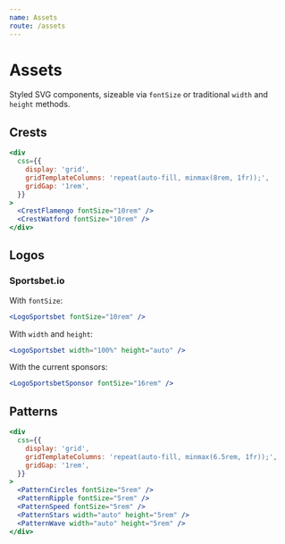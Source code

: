 ```yaml
---
name: Assets
route: /assets
---
```


# Assets

Styled SVG components, sizeable via `fontSize` or traditional
`width` and `height` methods.

## Crests

```jsx react-live
<div
  css={{
    display: 'grid',
    gridTemplateColumns: 'repeat(auto-fill, minmax(8rem, 1fr));',
    gridGap: '1rem',
  }}
>
  <CrestFlamengo fontSize="10rem" />
  <CrestWatford fontSize="10rem" />
</div>
```

## Logos

### Sportsbet.io

With `fontSize`:

```jsx react-live
<LogoSportsbet fontSize="10rem" />
```

With `width` and `height`:

```jsx react-live
<LogoSportsbet width="100%" height="auto" />
```

With the current sponsors:

```jsx react-live
<LogoSportsbetSponsor fontSize="16rem" />
```

## Patterns

```jsx react-live
<div
  css={{
    display: 'grid',
    gridTemplateColumns: 'repeat(auto-fill, minmax(6.5rem, 1fr));',
    gridGap: '1rem',
  }}
>
  <PatternCircles fontSize="5rem" />
  <PatternRipple fontSize="5rem" />
  <PatternSpeed fontSize="5rem" />
  <PatternStars width="auto" height="5rem" />
  <PatternWave width="auto" height="5rem" />
</div>
```
